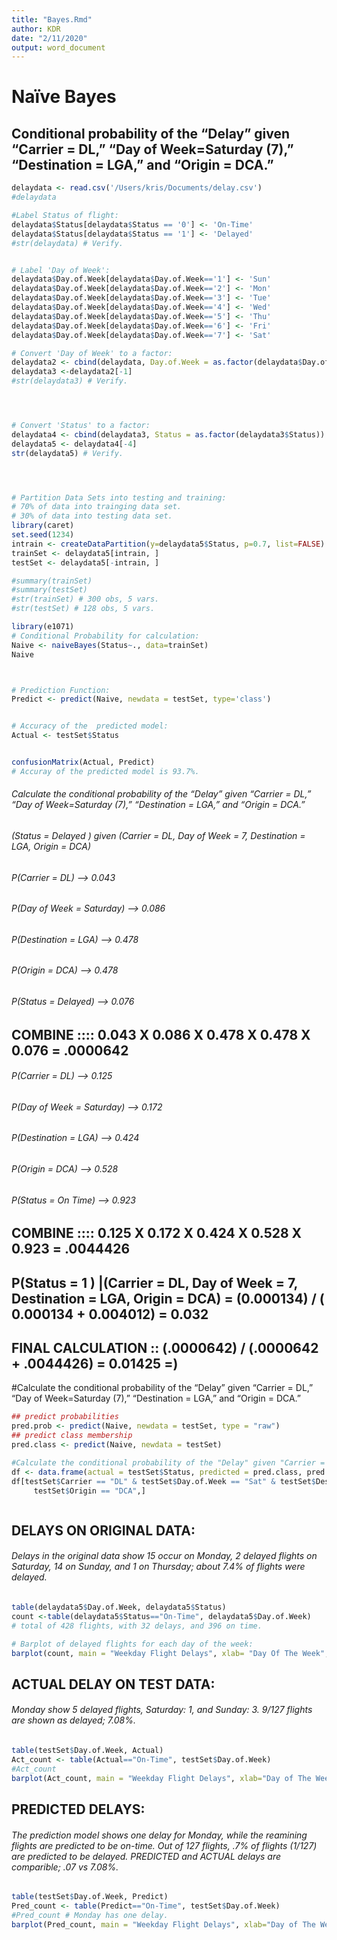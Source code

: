 ```yaml
---
title: "Bayes.Rmd"
author: KDR
date: "2/11/2020"
output: word_document
---
```


# Naïve Bayes 


## Conditional probability of the "Delay" given "Carrier = DL," "Day of Week=Saturday (7)," "Destination = LGA," and "Origin = DCA." 


```r

delaydata <- read.csv('/Users/kris/Documents/delay.csv')
#delaydata

#Label Status of flight:
delaydata$Status[delaydata$Status == '0'] <- 'On-Time'
delaydata$Status[delaydata$Status == '1'] <- 'Delayed'
#str(delaydata) # Verify.


# Label 'Day of Week':
delaydata$Day.of.Week[delaydata$Day.of.Week=='1'] <- 'Sun'
delaydata$Day.of.Week[delaydata$Day.of.Week=='2'] <- 'Mon'
delaydata$Day.of.Week[delaydata$Day.of.Week=='3'] <- 'Tue'
delaydata$Day.of.Week[delaydata$Day.of.Week=='4'] <- 'Wed'
delaydata$Day.of.Week[delaydata$Day.of.Week=='5'] <- 'Thu'
delaydata$Day.of.Week[delaydata$Day.of.Week=='6'] <- 'Fri'
delaydata$Day.of.Week[delaydata$Day.of.Week=='7'] <- 'Sat'

# Convert 'Day of Week' to a factor:
delaydata2 <- cbind(delaydata, Day.of.Week = as.factor(delaydata$Day.of.Week))
delaydata3 <-delaydata2[-1]
#str(delaydata3) # Verify.




# Convert 'Status' to a factor:
delaydata4 <- cbind(delaydata3, Status = as.factor(delaydata3$Status))
delaydata5 <- delaydata4[-4]
str(delaydata5) # Verify.




# Partition Data Sets into testing and training:
# 70% of data into trainging data set.
# 30% of data into testing data set.
library(caret)
set.seed(1234)
intrain <- createDataPartition(y=delaydata5$Status, p=0.7, list=FALSE) 
trainSet <- delaydata5[intrain, ]
testSet <- delaydata5[-intrain, ]

#summary(trainSet) 
#summary(testSet)
#str(trainSet) # 300 obs, 5 vars.
#str(testSet) # 128 obs, 5 vars.

library(e1071)
# Conditional Probability for calculation:
Naive <- naiveBayes(Status~., data=trainSet)
Naive 



# Prediction Function:
Predict <- predict(Naive, newdata = testSet, type='class')


# Accuracy of the  predicted model:
Actual <- testSet$Status


confusionMatrix(Actual, Predict)
# Accuray of the predicted model is 93.7%.
```


###### Calculate the conditional probability of the "Delay" given "Carrier = DL," "Day of Week=Saturday (7)," "Destination = LGA," and "Origin = DCA."

###### (Status = Delayed )  given (Carrier = DL, Day of Week = 7, Destination = LGA, Origin = DCA)


###### P(Carrier = DL)  --->   0.043

###### P(Day of Week = Saturday)  --->  0.086

###### P(Destination = LGA)  --->   0.478

###### P(Origin = DCA)   --->   0.478

###### P(Status = Delayed)  --->  0.076

## COMBINE :::: 0.043 X 0.086 X 0.478 X 0.478 X 0.076 = .0000642



###### P(Carrier = DL)  ---> 0.125

###### P(Day of Week = Saturday)  ---> 0.172

###### P(Destination = LGA)  ---> 0.424

###### P(Origin = DCA)  ---> 0.528

###### P(Status = On Time)  ---> 0.923


## COMBINE :::: 0.125 X 0.172 X 0.424 X 0.528 X 0.923 = .0044426


## P(Status = 1 ) |(Carrier = DL, Day of Week = 7, Destination = LGA, Origin = DCA) = (0.000134) / ( 0.000134 + 0.004012) = 0.032


## FINAL CALCULATION :: (.0000642) / (.0000642 + .0044426) =  0.01425 =)


#Calculate the conditional probability of the "Delay" given "Carrier = DL," "Day of Week=Saturday (7)," "Destination = LGA," and "Origin = DCA."
```r
## predict probabilities
pred.prob <- predict(Naive, newdata = testSet, type = "raw")
## predict class membership
pred.class <- predict(Naive, newdata = testSet)

#Calculate the conditional probability of the "Delay" given "Carrier = DL," "Day of Week=Saturday (7)," "Destination = LGA," and "Origin = DCA."
df <- data.frame(actual = testSet$Status, predicted = pred.class, pred.prob)
df[testSet$Carrier == "DL" & testSet$Day.of.Week == "Sat" & testSet$Destination == "LGA" & 
     testSet$Origin == "DCA",]



```





## DELAYS ON ORIGINAL DATA:
###### Delays in the original data show 15 occur on Monday, 2 delayed flights on Saturday, 14 on Sunday, and 1 on Thursday; about 7.4% of flights were delayed. 

```r
table(delaydata5$Day.of.Week, delaydata5$Status)
count <-table(delaydata5$Status=="On-Time", delaydata5$Day.of.Week)
# total of 428 flights, with 32 delays, and 396 on time. 

# Barplot of delayed flights for each day of the week:
barplot(count, main = "Weekday Flight Delays", xlab= "Day Of The Week", ylab= "Counts", col= 'white')
```

## ACTUAL DELAY ON TEST DATA: 

###### Monday show 5 delayed flights, Saturday: 1, and Sunday: 3. 9/127 flights are shown as delayed; 7.08%.

```r
table(testSet$Day.of.Week, Actual)
Act_count <- table(Actual=="On-Time", testSet$Day.of.Week)
#Act_count 
barplot(Act_count, main = "Weekday Flight Delays", xlab="Day of The Week", ylab="Counts", col= 'white')
```



## PREDICTED DELAYS: 

###### The prediction model shows one delay for Monday, while the reamining flights are predicted to be on-time. Out of 127 flights, .7% of flights (1/127) are predicted to be delayed. PREDICTED and ACTUAL delays are comparible; .07 vs 7.08%.  


```r
table(testSet$Day.of.Week, Predict)
Pred_count <- table(Predict=="On-Time", testSet$Day.of.Week)
#Pred_count # Monday has one delay. 
barplot(Pred_count, main = "Weekday Flight Delays", xlab="Day of The Week", ylab="Counts", col= 'white')


```
